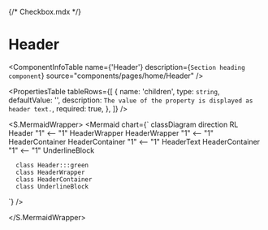 {/* Checkbox.mdx */}



<Meta title="ApplicationModel/Components/Pages/Home/Header/docs" />

# Header

<ComponentInfoTable
  name={'Header'}
  description={`Section heading component`}
  source="components/pages/home/Header"
/>

<PropertiesTable
  tableRows={[
    {
      name: 'children',
      type: `string`,
      defaultValue: '',
      description: `The value of the property is displayed as header text.`,
      required: true,
    },
  ]}
/>

<S.MermaidWrapper>
<Mermaid
  chart={`
     classDiagram
     direction RL
      Header "1" <-- "1" HeaderWrapper
      HeaderWrapper "1" <-- "1" HeaderContainer
      HeaderContainer "1" <-- "1" HeaderText
      HeaderContainer "1" <-- "1" UnderlineBlock
     
      class Header:::green
      class HeaderWrapper
      class HeaderContainer
      class UnderlineBlock
     
`}
/>

</S.MermaidWrapper>

<ReferenceList tableRows={[]} />
